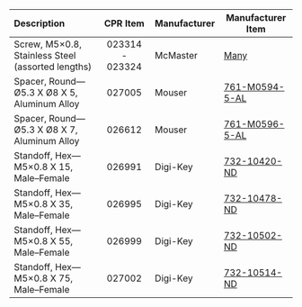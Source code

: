 | Description                                       |    CPR Item     | Manufacturer | Manufacturer Item                                                                                                                                                                                                 |
| :------------------------------------------------ | :-------------: | :----------- | ----------------------------------------------------------------------------------------------------------------------------------------------------------------------------------------------------------------- |
| Screw, M5×0.8, Stainless Steel (assorted lengths) | 023314 - 023324 | McMaster     | [Many](https://www.mcmaster.com/screws/rounded-head-screws/hex-drive-rounded-head-screws/system-of-measurement~metric/metric-18-8-stainless-steel-button-head-hex-drive-screws/thread-size~m5/finish~passivated/) |
| Spacer, Round—Ø5.3 X Ø8 X 5, Aluminum Alloy       |     027005      | Mouser       | [761-M0594-5-AL](https://www.mouser.ca/ProductDetail/RAF-Electronic-Hardware/M0594-5-AL?qs=dwkm%252BGAHGA3sK%252BedHA4TlQ%3D%3D)                                                                                  |
| Spacer, Round—Ø5.3 X Ø8 X 7, Aluminum Alloy       |     026612      | Mouser       | [761-M0596-5-AL](https://www.mouser.ca/ProductDetail/RAF-Electronic-Hardware/M0596-5-AL?qs=dwkm%252BGAHGA06oxrKUwKLPw%3D%3D)                                                                                      |
| Standoff, Hex—M5×0.8 X 15, Male–Female            |     026991      | Digi-Key     | [732-10420-ND](https://www.digikey.ca/en/products/detail/w%C3%BCrth-elektronik/971150581/6174639?s=N4IgTCBcDaIOwGYwFoCMAGALGdyByAIiALoC%2BQA)                                                                     |
| Standoff, Hex—M5×0.8 X 35, Male–Female            |     026995      | Digi-Key     | [732-10478-ND](https://www.digikey.ca/en/products/detail/w%C3%BCrth-elektronik/971350581/6174697?s=N4IgTCBcDaIOwGYwFoCMAGALHAHMgcgCIgC6AvkA)                                                                      |
| Standoff, Hex—M5×0.8 X 55, Male–Female            |     026999      | Digi-Key     | [732-10502-ND](https://www.digikey.ca/en/products/detail/w%C3%BCrth-elektronik/971550581/6174721?s=N4IgTCBcDaIOwGYwFoCMAGArOlA5AIiALoC%2BQA)                                                                      |
| Standoff, Hex—M5×0.8 X 75, Male–Female            |     027002      | Digi-Key     | [732-10514-ND](https://www.digikey.ca/en/products/detail/w%C3%BCrth-elektronik/971750581/6174734?s=N4IgTCBcDaIOwGYwFoCMAGArKgLMgcgCIgC6AvkA)                                                                      |
